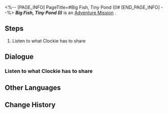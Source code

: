 <%-- [PAGE_INFO]
PageTitle=#Big Fish, Tiny Pond (I)#
[END_PAGE_INFO] --%>
{{Stub|Dialogue.}}
{{Mission Infobox
|id            = 4040302
|title         = 
|image         = <!--Mission Big Fish, Tiny Pond (I).png-->
|type          = Adventure
|event_name    = 
|chapter       = 
|requirements  = 
* [[Trailblaze Mission]] ''[[Whodunit]]'' completed
* [[Adventure Mission]] ''[[Thirteen Clocks]]'' completed
|summary       = <!--official mission summary from Fate's Atlas-->
|characters    = Trailblazer
|startLocation = [[<!--starting world-->]] - [[<!--starting area-->]]
|world         = <!--starting world-->
|area          = <!--starting area-->
|prev          = Thirteen Clocks
|next          = 
|rewards       = Credit*5,000
}}
'''''Big Fish, Tiny Pond (I)''''' is an [[Adventure Mission]]<!--in [world]-->.

==Steps==
# Listen to what Clockie has to share

<!--
==Gameplay Notes==

--><!--
==Trial Character==

-->
==Dialogue==
{{Stub Dialogue}}
===Listen to what Clockie has to share===
{{Mission Description|type=adventure|location=<!--to be added-->|You have brought enough Clock Credits to the Clockie Statue &mdash; Clockie, having absorbed enough dream energy, decides to showcase a signature trick to you.}}
{{Dialogue Start}}
:{{tx}}
{{Dialogue End}}

==Other Languages==
{{Other Languages
|en   = Big Fish, Tiny Pond (I)
|zhs  = 小镇上的大人物•一
|zht  = 小鎮上的大人物•一
|ja   = 小さな町の偉大な人物・1
|ko   = 작은 마을의 큰 인물•1
|es   = Pez gordo, estanque pequeño&nbsp;I
|fr   = Gros poisson dans une petite mare (I)
|ru   = Всякий кулик в своём болоте велик I
|th   = บุคคลยิ่งใหญ่ในเมืองเล็ก 1
|vi   = Nhân Vật Lớn Trong Thị Trấn 1
|de   = Große Nummer, kleine Stadt (I)
|id   = Orang Hebat di Kota Kecil (I)
|pt   = Peixe Grande, Lago Pequeno (I)
}}

==Change History==
{{Change History|2.0}}
